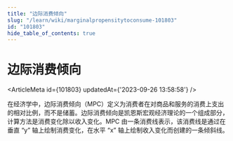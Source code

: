 ```yaml
---
title: "边际消费倾向"
slug: "/learn/wiki/marginalpropensitytoconsume-101803"
id: "101803"
hide_table_of_contents: true
---
```



# 边际消费倾向

<ArticleMeta id={101803} updatedAt={'2023-09-26 13:58:58'} />
<div className='border-solid border-b border-t-0 my-4 border-[var(--ifm-color-gray-300)]' />

在经济学中，边际消费倾向（MPC）定义为消费者在对商品和服务的消费上支出的相对比例，而不是储蓄。边际消费倾向是凯恩斯宏观经济理论的一个组成部分，计算方法是消费变化除以收入变化。MPC 由一条消费线表示，该消费线是通过在垂直 “y” 轴上绘制消费变化，在水平 “x” 轴上绘制收入变化而创建的一条倾斜线。
